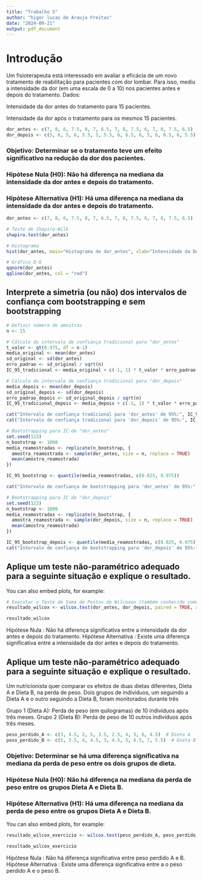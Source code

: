 ```yaml
---
title: "Trabalho 5"
author: "higor lucas de Araujo Freitas"
date: "2024-09-21"
output: pdf_document
---
```


# Introdução

Um fisioterapeuta está interessado em avaliar a eficácia de um novo tratamento de reabilitação para pacientes com dor lombar. Para isso, mediu a intensidade da dor (em uma escala de 0 a 10) nos pacientes antes e depois do tratamento. Dados:

Intensidade da dor antes do tratamento para 15 pacientes.

Intensidade da dor após o tratamento para os mesmos 15 pacientes.

```r

dor_antes <- c(7, 8, 6, 7.5, 8, 7, 6.5, 7, 8, 7.5, 6, 7, 8, 7.5, 6.5)
dor_depois <- c(5, 6, 5, 6, 5.5, 5, 5.5, 6, 6.5, 6, 5, 6, 6.5, 6, 5.5)

```


### Objetivo: Determinar se o tratamento teve um efeito significativo na redução da dor dos pacientes.

### Hipótese Nula (H0): Não há diferença na mediana da intensidade da dor antes e depois do tratamento.

### Hipótese Alternativa (H1): Há uma diferença na mediana da intensidade da dor antes e depois do tratamento.

```r
dor_antes <- c(7, 8, 6, 7.5, 8, 7, 6.5, 7, 8, 7.5, 6, 7, 8, 7.5, 6.5)

# Teste de Shapiro-Wilk
shapiro.test(dor_antes)
```
```r
# Histograma
hist(dor_antes, main="Histograma de dor_antes", xlab="Intensidade da Dor", ylab="Frequência", col="skyblue", border="black")

# Gráfico Q-Q
qqnorm(dor_antes)
qqline(dor_antes, col = "red")
```

## Interprete a simetria (ou não) dos intervalos de confiança com bootstrapping e sem bootstrapping

```r


# Definir número de amostras
n <- 15

# Cálculo do intervalo de confiança tradicional para "dor_antes"
t_valor <- qt(0.975, df = n-1)
media_original <- mean(dor_antes)
sd_original <- sd(dor_antes)
erro_padrao <- sd_original / sqrt(n)
IC_95_tradicional <- media_original + c(-1, 1) * t_valor * erro_padrao

# Cálculo do intervalo de confiança tradicional para "dor_depois"
media_depois <- mean(dor_depois)
sd_original_depois <- sd(dor_depois)
erro_padrao_depois <- sd_original_depois / sqrt(n)
IC_95_tradicional_depois <- media_depois + c(-1, 1) * t_valor * erro_padrao_depois

cat("Intervalo de confiança tradicional para 'dor_antes' de 95%:", IC_95_tradicional, "\n")
cat("Intervalo de confiança tradicional para 'dor_depois' de 95%:", IC_95_tradicional_depois, "\n")

# Bootstrapping para IC de "dor_antes"
set.seed(123)
n_bootstrap <- 1000
media_reamostradas <- replicate(n_bootstrap, {
  amostra_reamostrada <- sample(dor_antes, size = n, replace = TRUE)
  mean(amostra_reamostrada)
})

IC_95_bootstrap <- quantile(media_reamostradas, c(0.025, 0.975))

cat("Intervalo de confiança de bootstrapping para 'dor_antes' de 95%:", IC_95_bootstrap, "\n")

# Bootstrapping para IC de "dor_depois"
set.seed(123)
n_bootstrap <- 1000
media_reamostradas <- replicate(n_bootstrap, {
  amostra_reamostrada <- sample(dor_depois, size = n, replace = TRUE)
  mean(amostra_reamostrada)
})

IC_95_bootstrap_depois <- quantile(media_reamostradas, c(0.025, 0.975))
cat("Intervalo de confiança de bootstrapping para 'dor_depois' de 95%:", IC_95_bootstrap_depois, "\n")


```

## Aplique um teste não-paramétrico adequado para a seguinte situação e explique o resultado.

You can also embed plots, for example:

```r
# Executar o Teste de Soma de Postos de Wilcoxon (também conhecido como Teste de Mann-Whitney)
resultado_wilcox <- wilcox.test(dor_antes, dor_depois, paired = TRUE, alternative = "two.sided")

resultado_wilcox


```
Hipótese Nula : Não há diferença significativa entre a intensidade da dor antes e depois do tratamento.
Hipótese Alternativa : Existe uma diferença significativa entre a intensidade da dor antes e depois do tratamento.


## Aplique um teste não-paramétrico adequado para a seguinte situação e explique o resultado.
Um nutricionista quer comparar os efeitos de duas dietas diferentes, Dieta A e Dieta B, na perda de peso. Dois grupos de indivíduos, um seguindo a Dieta A e o outro seguindo a Dieta B, foram monitorados durante três

Grupo 1 (Dieta A): Perda de peso (em quilogramas) de 10 indivíduos após três meses.
Grupo 2 (Dieta B): Perda de peso de 10 outros indivíduos após três meses.

```r
peso_perdido_A <- c(3, 4.5, 2, 5, 3.5, 2.5, 4, 5, 6, 4.5)  # Dieta A
peso_perdido_B <- c(5, 3.5, 4, 4.5, 3, 4.5, 5, 6.5, 7, 5.5)  # Dieta B

```


### Objetivo: Determinar se há uma diferença significativa na mediana da perda de peso entre os dois grupos de dieta.

### Hipótese Nula (H0): Não há diferença na mediana da perda de peso entre os grupos Dieta A e Dieta B.

### Hipótese Alternativa (H1): Há uma diferença na mediana da perda de peso entre os grupos Dieta A e Dieta B.


You can also embed plots, for example:

```r

resultado_wilcox_exercicio <- wilcox.test(peso_perdido_A, peso_perdido_B, paired = TRUE, alternative = "two.sided")

resultado_wilcox_exercicio

```

Hipótese Nula : Não há diferença significativa entre peso perdido A e B.
Hipótese Alternativa : Existe uma diferença significativa entre a o peso perdido A e o peso B.

